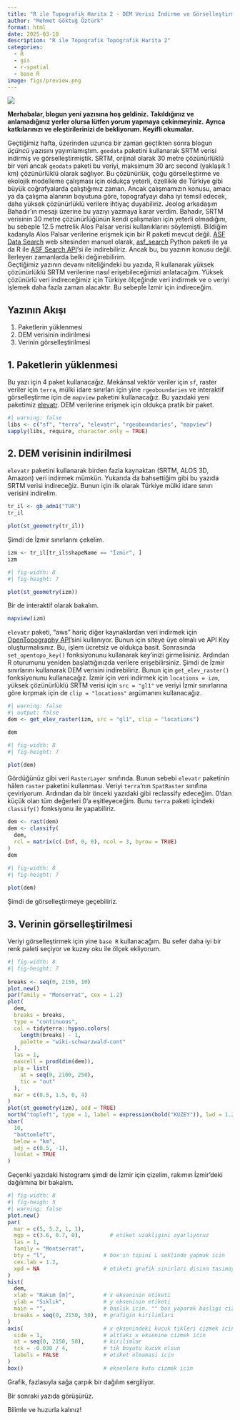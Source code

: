 ```yaml
---
title: "R ile Topografik Harita 2 - DEM Verisi İndirme ve Görselleştirme"
author: "Mehmet Göktuğ Öztürk"
format: html
date: 2025-03-10
description: "R ile Topografik Topografik Harita 2"
categories:
  - R
  - gis
  - r-spatial
  - base R
image: figs/preview.png
---
```


![](figs/preview.png)

**Merhabalar, blogun yeni yazısına hoş geldiniz.** 
**Takıldığınız ve anlamadığınız yerler olursa lütfen yorum yapmaya çekinmeyiniz.** 
**Ayrıca katkılarınızı ve eleştirilerinizi de bekliyorum. Keyifli okumalar.**

Geçtiğimiz hafta, üzerinden uzunca bir zaman geçtikten sonra blogun *üçüncü* yazısını yayımlamıştım.
`geodata` paketini kullanarak SRTM verisi indirmiş ve görselleştirmiştik.
SRTM, orijinal olarak 30 metre çözünürlüklü bir veri ancak `geodata` paketi bu veriyi, maksimum 30 arc second (yaklaşık 1 km) çözünürlüklü olarak sağlıyor.
Bu çözünürlük, çoğu görselleştirme ve ekolojik modelleme çalışması için oldukça yeterli, özellikle de Türkiye gibi büyük coğrafyalarda çalıştığımız zaman.
Ancak çalışmamızın konusu, amacı ya da çalışma alanının boyutuna göre, topografyayı daha iyi temsil edecek, daha yüksek çözünürlüklü verilere ihtiyaç duyabiliriz.
Jeolog arkadaşım Bahadır'ın mesajı üzerine bu yazıyı yazmaya karar verdim.
Bahadır, SRTM verisinin 30 metre çözünürlüğünün kendi çalışmaları için yeterli olmadığını, bu sebeple 12.5 metrelik Alos Palsar verisi kullanıklarını söylemişti.
Bildiğim kadarıyla Alos Palsar verilerine erişmek için bir R paketi mevcut değil.
[ASF Data Search](https://search.asf.alaska.edu) web sitesinden manuel olarak, [asf_search](https://docs.asf.alaska.edu/asf_search/basics/) Python paketi ile ya da R ile [ASF Search API](https://docs.asf.alaska.edu/api/basics/)'si ile indirebiliriz.
Ancak bu, bu yazının konusu değil.
İlerleyen zamanlarda belki değinebilirim.  
Geçtiğimiz yazının devamı niteliğindeki bu yazıda, R kullanarak yüksek çözünürlüklü SRTM verilerine nasıl erişebileceğimizi anlatacağım.
Yüksek çözünürlü veri indireceğimiz için Türkiye ölçeğinde veri indirmek ve o veriyi işlemek daha fazla zaman alacaktır.
Bu sebeple İzmir için indireceğim.

## Yazının Akışı

1.  Paketlerin yüklenmesi
2.  DEM verisinin indirilmesi
3.  Verinin görselleştirilmesi 

## 1. Paketlerin yüklenmesi

Bu yazı için 4 paket kullanacağız. 
Mekânsal vektör veriler için `sf`, raster veriler için `terra`, mülki idare sınırları için yine `rgeoboundaries` ve interaktif görselleştirme için de `mapview` paketini kullanacağız.
Bu yazıdaki yeni paketimiz [elevatr](https://cran.r-project.org/web/packages/elevatr/index.html).
DEM verilerine erişmek için oldukça pratik bir paket. 

```r
#| warning: false
libs <- c("sf", "terra", "elevatr", "rgeoboundaries", "mapview")
sapply(libs, require, character.only = TRUE)
```

## 2. DEM verisinin indirilmesi

`elevatr` paketini kullanarak birden fazla kaynaktan (SRTM, ALOS 3D, Amazon) veri indirmek mümkün.
Yukarıda da bahsettiğim gibi bu yazıda SRTM verisi indireceğiz.
Bunun için ilk olarak Türkiye mülki idare sınırı verisini indirelim.

```r
tr_il <- gb_adm1("TUR")
tr_il
```

```r
plot(st_geometry(tr_il))
```

Şimdi de İzmir sınırlarını çekelim.

```r
izm <- tr_il[tr_il$shapeName == "İzmir", ]
izm
```

```r
#| fig-width: 8
#| fig-height: 7

plot(st_geometry(izm))
```

Bir de interaktif olarak bakalım.

```r
mapview(izm)
```

`elevatr` paketi, "aws" hariç diğer kaynaklardan veri indirmek için [OpenTopography API](https://opentopography.org/)'sini kullanıyor.
Bunun için siteye üye olmalı ve API Key oluşturmalısınız.
Bu, işlem ücretsiz ve oldukça basit.
Sonrasında `set_opentopo_key()` fonksiyonunu kullanarak key'inizi girmelisiniz.
Ardından R oturumunu yeniden başlattığınızda verilere erişebilirsiniz.
Şimdi de İzmir sınırlarını kullanarak DEM verisini indirebiliriz.
Bunun için `get_elev_raster()` fonksiyonunu kullanacağız.
İzmir için veri indirmek için `locations = izm`, yüksek çözünürlüklü SRTM verisi için `src = "gl1"` ve veriyi İzmir sınırlarına göre kırpmak için de `clip = "locations"` argümanını kullanacağız.

```r
#| warning: false
#| output: false 
dem <- get_elev_raster(izm, src = "gl1", clip = "locations")
```

```r
dem
```

```r
#| fig-width: 8
#| fig-height: 7

plot(dem)
```

Gördüğünüz gibi veri `RasterLayer` sınıfında.
Bunun sebebi `elevatr` paketinin hâlen `raster` paketini kullanması.
Veriyi `terra`'nın `SpatRaster` sınıfına çeviriyorum. 
Ardından da bir önceki yazıdaki gibi reclassify edeceğim.
0'dan küçük olan tüm değerleri 0'a eşitleyeceğim.
Bunu `terra` paketi içindeki `classify()` fonksiyonu ile yapabiliriz.

```r
dem <- rast(dem)
dem <- classify(
  dem, 
  rcl = matrix(c(-Inf, 0, 0), ncol = 3, byrow = TRUE)
)
dem
```

```r
#| fig-width: 8
#| fig-height: 7
 
plot(dem)
```

Şimdi de görselleştirmeye geçebiliriz.

## 3. Verinin görselleştirilmesi

Veriyi görselleştirmek için yine `base R` kullanacağım.
Bu sefer daha iyi bir renk paleti seçiyor ve kuzey oku ile ölçek ekliyorum.

```r
#| fig-width: 8
#| fig-height: 7
 
breaks <- seq(0, 2150, 10)
plot.new()
par(family = "Monserrat", cex = 1.2)
plot(
  dem, 
  breaks = breaks,
  type = "continuous",
  col = tidyterra::hypso.colors(
    length(breaks) - 1, 
    palette = "wiki-schwarzwald-cont"
  ), 
  las = 1,
  maxcell = prod(dim(dem)),
  plg = list(
    at = seq(0, 2100, 250),
    tic = "out"
  ),
  mar = c(0.5, 1.5, 0, 4)
)
plot(st_geometry(izm), add = TRUE)
north("topleft", type = 1, label = expression(bold("KUZEY")), lwd = 1.2)
sbar(
  10, 
  "bottomleft", 
  below = "km",
  adj = c(0.5, -1),
  lonlat = TRUE
)
```

Geçenki yazıdaki histogramı şimdi de İzmir için çizelim, rakımın İzmir'deki dağılımına bir bakalım.

```r
#| fig-width: 8
#| fig-heigh: 5
#| warning: false
plot.new()
par(
  mar = c(5, 5.2, 1, 1),
  mgp = c(3.6, 0.7, 0),         # etiket uzakligini ayarliyoruz
  las = 1, 
  family = "Montserrat", 
  bty = "l",                  # box'ın tipini L seklinde yapmak icin
  cex.lab = 1.2,
  xpd = NA                    # etiketi grafik sinirlari disina tasimaya izin verir
)
hist(
  dem,
  xlab = "Rakım [m]",         # x ekseninin etiketi
  ylab = "Sıklık",            # y ekseninin etiketi
  main = "",                  # baslik icin. "" bos yaparak basligi cizmiyorum
  breaks = seq(0, 2150, 50),  # grafigin kirilimlari
)
axis(                         # x eksenindeki kucuk tikleri cizmek icin
  side = 1,                   # alttaki x eksenine cizmek icin
  at = seq(0, 2150, 50),      # kirilimlar
  tck = -0.030 / 4,           # tik boyutu kucuk olsun
  labels = FALSE              # etiket olmamasi icin
) 
box()                         # eksenlere kutu cizmek icin
```

Grafik, fazlasıyla sağa çarpık bir dağılım sergiliyor. 

Bir sonraki yazıda görüşürüz.

Bilimle ve huzurla kalınız!
